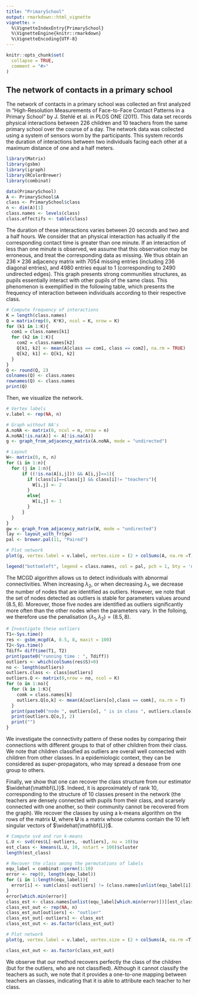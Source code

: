 ```yaml
---
title: "PrimarySchool"
output: rmarkdown::html_vignette
vignette: >
  %\VignetteIndexEntry{PrimarySchool}
  %\VignetteEngine{knitr::rmarkdown}
  %\VignetteEncoding{UTF-8}
---
```


```r
knitr::opts_chunk$set(
  collapse = TRUE,
  comment = "#>"
)
```

## The network of contacts in a primary school

The network of contacts in a primary school was collected an first analyzed in "High-Resolution Measurements of Face-to-Face Contact Patterns in a Primary School" by J. Stehlé et al. in PLOS ONE (2011). This data set records physical interactions between $226$ children and $10$ teachers from the same primary school over the course of a day. The network data was collected using a system of sensors worn by the participants. This system records the duration of interactions between two individuals facing each other at a maximum distance of one and a half meters.
```r
library(Matrix)
library(gsbm)
library(igraph)
library(RColorBrewer)
library(combinat)

data(PrimarySchool)
A <- PrimarySchool$A
class <- PrimarySchool$class
n <- dim(A)[1]
class.names <- levels(class)
class.effectifs <- table(class)
```

The duration of these interactions varies between $20$ seconds and two and a half hours. We consider that an physical interaction has actually if the corresponding contact time is greater than one minute. If an interaction of less than one minute is observed, we assume that this observation may be erroneous, and treat the corresponding data as missing. We thus obtain an $236 \times 236$ adjacency matrix with $7054$ missing entries (including $236$ diagonal entries), and $4980$ entries equal to $1$ (corresponding to $2490$ undirected edges). This graph presents strong communities structures, as pupils essentially interact with other pupils of the same class. This phenomenon is exemplified in the following table, which presents the frequency of interaction between individuals according to their respective class.

```r
# Compute frequency of interactions
K = length(class.names)
Q = matrix(rep(0, K*K), ncol = K, nrow = K)
for (k1 in 1:K){
  com1 = class.names[k1]
  for (k2 in 1:K){
    com2 = class.names[k2]
    Q[k1, k2] <- mean(A[class == com1, class == com2], na.rm = TRUE)
    Q[k2, k1] <- Q[k1, k2]
  }
}
Q <- round(Q, 2)
colnames(Q) <- class.names
rownames(Q) <- class.names
print(Q)
```

Then, we visualize the network.

```r
# Vertex labels
v.label <- rep(NA, n)

# Graph without NA's
A.noNA <- matrix(0, ncol = n, nrow = n)
A.noNA[!is.na(A)] <- A[!is.na(A)]
g <- graph_from_adjacency_matrix(A.noNA, mode = "undirected")

# Layout
W<- matrix(0, n, n)
for (i in 1:n){
  for (j in 1:n){
      if ((!is.na(A[i,j])) && A[i,j]==1){
        if (class[i]==class[j] && class[i]!= "teachers"){
          W[i,j] <- 2
        }
        else{
          W[i,j] <- 1
        }
      }
  }
}
gw <- graph_from_adjacency_matrix(W, mode = "undirected")
lay <- layout_with_fr(gw)
pal <- brewer.pal(11, "Paired")

# Plot network
plot(g, vertex.label = v.label, vertex.size = (2 + colSums(A, na.rm =T)/5), vertex.color = class, layout = lay, palette = pal, edge.width = 0.3, edge.curved=0.1)

legend("bottomleft", legend = class.names, col = pal, pch = 1, bty = 'n', cex = 0.5, ncol = 1)
```

The MCGD algorithm allows us to detect individuals with abnormal connectivities. When increasing $\lambda_2$, or when decreasing $\lambda_1$, we decrease the number of nodes that are identified as outliers. However, we note that the set of nodes detected as outliers is stable for parameters values around $(8.5,8)$. Moreover, those five nodes are identified as outliers significantly more often than the other nodes when the parameters vary. In the folloing, we therefore use the penalisation $(\lambda_1, \lambda_2) = (8.5,8)$.

```r
# Investigate these outliers
T1<-Sys.time()
res <- gsbm_mcgd(A, 8.5, 8, maxit = 100)
T2<-Sys.time()
Tdiff= difftime(T1, T2)
print(paste0("running time : ", Tdiff))
outliers <- which(colSums(res$S)>0)
no <- length(outliers)
outliers.class <- class[outliers]
outliers.Q <- matrix(0,nrow = no, ncol = K)
for (o in 1:no){
  for (k in 1:K){
    comk = class.names[k]
    outliers.Q[o,k] <- mean(A[outliers[o],class == comk], na.rm = T)
  }
  print(paste0("node ", outliers[o], " is in class ", outliers.class[o]))
  print(outliers.Q[o,], 2)
  print("")
}
```

We investigate the connectivity pattern of these nodes by comparing their connections with different groups to that of other children from their class. We note that children classified as outliers are overall well connected with children from other classes. In a epidemiologic context, they can be considered as super-propagators, who may spread a desease from one group to others.

Finally, we show that one can recover the class structure from our estimator $\widehat{\mathbf{L}}$. Indeed, it is approximately of rank $10$, corresponding to the structure of $10$ classes present in the network (the teachers are densely connected with pupils from their class, and scarsely connected with one another, so their community cannot be recovered from the graph). We recover the classes by using a k-means algorithm on the rows of the matrix $\mathbf{U}$, where $\mathbf{U}$ is a matrix whose columns contain the $10$ left singular vectors of $\widehat{\mathbf{L}}$.

```r
# Compute svd and run k-means
L.U <- svd(res$L[-outliers, -outliers], nu = 10)$u 
est_class <- kmeans(L.U, 10, nstart = 100)$cluster
length(est_class)

# Recover the class among the permutations of labels
equ_label = combinat::permn(1:10)
error <- rep(0, length(equ_label))
for (i in 1:length(equ_label)){
  error[i] <- sum(class[-outliers] != (class.names[unlist(equ_label[i])])[est_class])
}
error[which.min(error)]
class_est <- class.names[unlist(equ_label[which.min(error)])][est_class]
class_est_out <- rep(NA, n)
class_est_out[outliers] <- "outlier"
class_est_out[-outliers] <- class_est
class_est_out <- as.factor(class_est_out)

# Plot network
plot(g, vertex.label = v.label, vertex.size = (2 + colSums(A, na.rm =T)/5), vertex.color = class_est_out, layout = lay, palette = pal, edge.width = 0.3, edge.curved=0.1)

class_est_out <- as.factor(class_est_out)


```

We observe that our method recovers perfectly the class of the children (but for the outliers, who are not classified). Although it cannot classify the teachers as such, we note that it provides a one-to-one mapping between teachers an classes, indicating that it is able to attribute each teacher to her class.